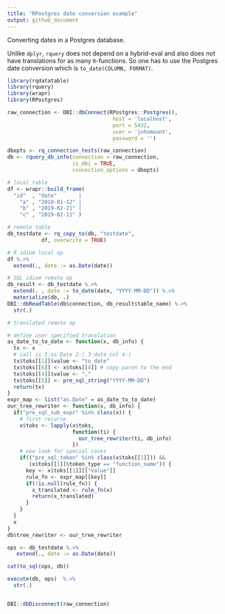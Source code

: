 ```yaml
---
title: "RPostgres date conversion example"
output: github_document
---
```


Converting dates in a Postgres database.

Unlike `dplyr`, `rquery` does not depend on a hybrid-eval and also does not have translations for as many `R`-functions.
So one has to use the Postgres date conversion which is `to_date(COLUMN, FORMAT)`.

```r
library(rqdatatable)
library(rquery)
library(wrapr)
library(RPostgres)

raw_connection <- DBI::dbConnect(RPostgres::Postgres(),
                                  host = 'localhost',
                                  port = 5432,
                                  user = 'johnmount',
                                  password = '')

dbopts <- rq_connection_tests(raw_connection)
db <- rquery_db_info(connection = raw_connection,
                     is_dbi = TRUE,
                     connection_options = dbopts)

# local table
df <- wrapr::build_frame(
  "id"  , "date"       |
    "a" , "2019-01-12" |
    "b" , "2019-02-21" |
    "c" , "2019-02-11" )

# remote table
db_testdate <- rq_copy_to(db, "testdate",
           df, overwrite = TRUE)

# R idiom local op
df %.>%
  extend(., date := as.Date(date))

# SQL idiom remote op
db_result <- db_testdate %.>%
  extend(. , date := to_date(date, "YYYY-MM-DD")) %.>%
  materialize(db, .)
DBI::dbReadTable(db$connection, db_result$table_name) %.>%
  str(.)

# translated remote op

# define user specified translation
as_date_to_to_date <- function(x, db_info) {
  tx <- x
  # call is 1:as.Date 2:( 3:date_col 4:)
  tx$toks[[1]]$value <- "to_date"
  tx$toks[[6]] <- x$toks[[4]] # copy paren to the end
  tx$toks[[4]]$value <- ","
  tx$toks[[5]] <- pre_sql_string("YYYY-MM-DD")
  return(tx)
}
expr_map <- list("as.Date" = as_date_to_to_date)
our_tree_rewriter <- function(x, db_info) {
  if("pre_sql_sub_expr" %in% class(x)) {
    # first recurse
    x$toks <- lapply(x$toks,
                     function(ti) {
                       our_tree_rewriter(ti, db_info)
                     })
    # now look for special cases
    if(("pre_sql_token" %in% class(x$toks[[1]])) &&
       (x$toks[[1]]$token_type == "function_name")) {
      key <- x$toks[[1]][["value"]]
      rule_fn <- expr_map[[key]]
      if(!is.null(rule_fn)) {
        x_translated <- rule_fn(x)
        return(x_translated)
      }
    }
  }
  x
}
db$tree_rewriter <- our_tree_rewriter

ops <- db_testdate %.>%
   extend(., date := as.Date(date))

cat(to_sql(ops, db))

execute(db, ops)  %.>%
  str(.)


DBI::dbDisconnect(raw_connection)
```
